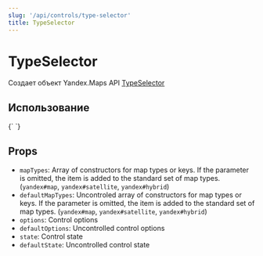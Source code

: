 ```yaml
---
slug: '/api/controls/type-selector'
title: TypeSelector
---
```



# TypeSelector

Создает объект Yandex.Maps API [TypeSelector][control]

## Использование

<Canvas>
  {`
  <YMaps>
    <Map
      defaultState={{
        center: [55.751574, 37.573856],
        zoom: 9,
        controls: [],
      }}
    >
      <TypeSelector options={{ float: 'right' }} />
    </Map>
  </YMaps>
`}
</Canvas>

## Props

- `mapTypes`: Array of constructors for map types or keys. If the parameter is
  omitted, the item is added to the standard set of map types. (`yandex#map`,
  `yandex#satellite`, `yandex#hybrid`)
- `defaultMapTypes`: Uncontroled array of constructors for map types or keys. If
  the parameter is omitted, the item is added to the standard set of map types.
  (`yandex#map`, `yandex#satellite`, `yandex#hybrid`)
- `options`: Control options
- `defaultOptions`: Uncontrolled control options
- `state`: Control state
- `defaultState`: Uncontrolled control state

[control]:
  https://tech.yandex.com/maps/doc/jsapi/2.1/ref/reference/control.TypeSelector-docpage/
